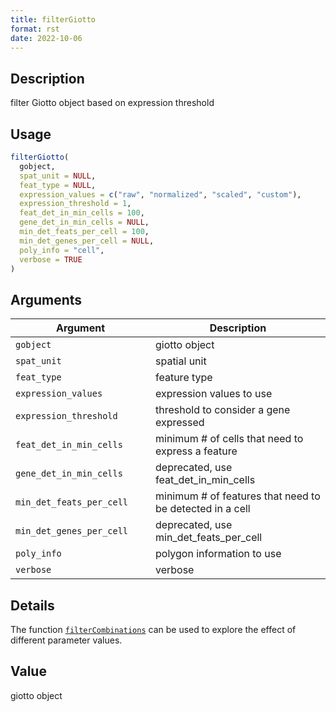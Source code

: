 ```yaml
--- 
title: filterGiotto 
format: rst 
date: 2022-10-06 
--- 
```


## Description

filter Giotto object based on expression threshold


## Usage

```r
filterGiotto(
  gobject,
  spat_unit = NULL,
  feat_type = NULL,
  expression_values = c("raw", "normalized", "scaled", "custom"),
  expression_threshold = 1,
  feat_det_in_min_cells = 100,
  gene_det_in_min_cells = NULL,
  min_det_feats_per_cell = 100,
  min_det_genes_per_cell = NULL,
  poly_info = "cell",
  verbose = TRUE
)
```


## Arguments

Argument      |Description
------------- |----------------
`gobject`     |     giotto object
`spat_unit`     |     spatial unit
`feat_type`     |     feature type
`expression_values`     |     expression values to use
`expression_threshold`     |     threshold to consider a gene expressed
`feat_det_in_min_cells`     |     minimum # of cells that need to express a feature
`gene_det_in_min_cells`     |     deprecated, use feat_det_in_min_cells
`min_det_feats_per_cell`     |     minimum # of features that need to be detected in a cell
`min_det_genes_per_cell`     |     deprecated, use min_det_feats_per_cell
`poly_info`     |     polygon information to use
`verbose`     |     verbose


## Details

The function [`filterCombinations`](#filtercombinations) can be used to explore the effect of different parameter values.


## Value

giotto object


